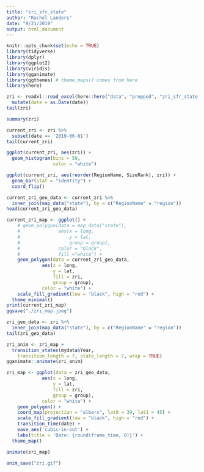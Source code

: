 ```yaml
---
title: "zri_sfr_state"
author: "Rachel Landers"
date: "9/21/2019"
output: html_document
---
```


```r
knitr::opts_chunk$set(echo = TRUE)
library(tidyverse)
library(dplyr)
library(ggplot2)
library(viridis)
library(gganimate)
library(ggthemes) # theme_maps() comes from here
library(here)
```
```r
zri <- readxl::read_excel(here::here("data", "prepped", "zri_sfr_state.xlsx")) %>% 
  mutate(date = as.Date(date))
tail(zri)
```


```r
summary(zri)
```

```r
current_zri <- zri %>%
  subset(date == '2019-06-01')
tail(current_zri)
```


```r
ggplot(current_zri, aes(zri)) +
  geom_histogram(bins = 50, 
                 color = "white")
```

```r
ggplot(current_zri, aes(reorder(RegionName, SizeRank), zri)) +
  geom_bar(stat = "identity") +
  coord_flip()
```

```r
current_zri_geo_data <- current_zri %>%
  inner_join(map_data("state"), by = c("RegionName" = "region"))
head(current_zri_geo_data)
```

```r
current_zri_map <- ggplot() +
    # geom_polygon(data = map_data("state"), 
    #              aes(x = long, 
    #                  y = lat, 
    #                  group = group), 
    #              color = "black", 
    #              fill ="white") +
    geom_polygon(data = current_zri_geo_data, 
             aes(x = long, 
                 y = lat,
                 fill = zri,
                 group = group),
             color = "white") +
    scale_fill_gradient(low = "black", high = "red") +
  theme_minimal()
print(current_zri_map)
ggsave("./zri_map.jpeg")
```
```r
zri_geo_data <- zri %>% 
  inner_join(map_data("state"), by = c("RegionName" = "region"))
tail(zri_geo_data)
```
```r
zri_anim <- zri_map +
  transition_states(mydata$Year, 
    transition_length = 7, state_length = 7, wrap = TRUE) 
gganimate::animate(zri_anim)
```
```r
zri_map <- ggplot(data = zri_geo_data, 
             aes(x = long, 
                 y = lat,
                 fill = zri,
                 group = group),
             color = "white") +
    geom_polygon() +
    coord_map(projection = "albers", lat0 = 39, lat1 = 45) +
    scale_fill_gradient(low = "black", high = "red") +
    transition_time(date) +
    ease_aes('cubic-in-out') +
    labs(title = 'Date: {round(frame_time, 0)}') + 
  theme_map()
```
```r
animate(zri_map)
```


```r
anim_save("zri.gif")
```
